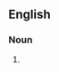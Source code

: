 {{also|depts.}}

==English==

===Noun===
{{head|en|noun form}}

# {{abbreviation of|en|departments}}